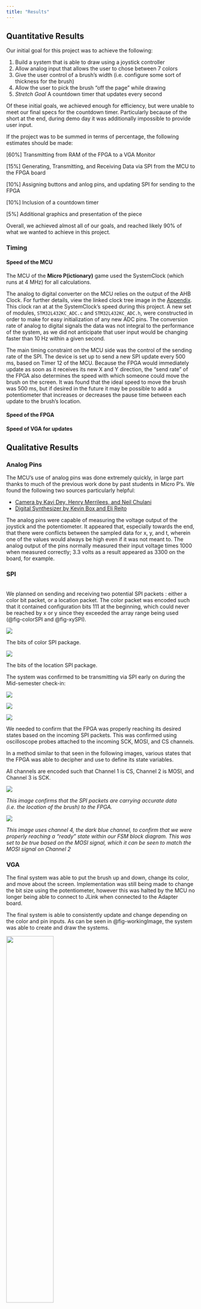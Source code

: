 ```yaml
---
title: "Results"
---
```


## Quantitative Results

Our initial goal for this project was to achieve the following:

1. Build a system that is able to draw using a joystick controller
2. Allow analog input that allows the user to chose between 7 colors
3. Give the user control of a brush's width (i.e. configure some sort of thickness for the brush)
4. Allow the user to pick the brush "off the page" while drawing
5. *Stretch Goal* A countdown timer that updates every second

Of these initial goals, we achieved enough for efficiency, but were unable to meet our final specs for the countdown timer. Particularly because of the short at the end, during demo day it was additionally impossible to provide user input.

If the project was to be summed in terms of percentage, the following estimates should be made:

[60%] Transmitting from RAM of the FPGA to a VGA Monitor\

[15%] Generating, Transmitting, and Receiving Data via SPI from the MCU to the FPGA board\

[10%] Assigning buttons and anlog pins, and updating SPI for sending to the FPGA\

[10%]  Inclusion of a countdown timer\

[5%]  Additional graphics and presentation of the piece

Overall, we achieved almost all of our goals, and reached likely 90% of what we wanted to achieve in this project.

### Timing

#### Speed of the MCU

The MCU of the **Micro P(ictionary)** game used the SystemClock (which runs at 4 MHz) for all calculations.

The analog to digital converter on the MCU relies on the output of the AHB Clock. For further details, view the linked clock tree image in the [Appendix](./appendices.qmd). This clock ran at at the SystemClock's speed during this project.
A new set of modules, `STM32L432KC_ADC.c` and `STM32L432KC_ADC.h`, were constructed in order to make for easy initialization of any new ADC pins. The conversion rate of analog to digital signals the data was not integral to the performance of the system, as we did not anticipate that user input would be changing faster than 10 Hz within a given second.

The main timing constraint on the MCU side was the control of the sending rate of the SPI. The device is set up to send a new SPI update every 500 ms, based on Timer 12 of the MCU. Because the FPGA would immediately update as soon as it receives its new X and Y direction, the "send rate" of the FPGA also determines the speed with which someone could move the brush on the screen. It was found that the ideal speed to move the brush was 500 ms, but if desired in the future it may be possible to add a potentiometer that increases or decreases the pause time between each update to the brush's location.

#### Speed of the FPGA

#### Speed of VGA for updates


## Qualitative Results

### Analog Pins

The MCU's use of analog pins was done extremely quickly, in large part thanks to much of the previous work done by past students in Micro P's. We found the following two sources particularly helpful:

* [Camera by Kavi Dey, Henry Merrilees, and Neil Chulani](https://kavidey.github.io/NeoObscura/)\
* [Digital Synthesizer by Kevin Box and Eli Rejto](https://github.com/ERejto/FPGA-Synth-project-portfolio/blob/main/src/MCU/STM32L432KC_ADC.c)

The analog pins were capable of measuring the voltage output of the joystick and the potentiometer. It appeared that, especially towards the end, that there were conflicts between the sampled data for x, y, and t, wherein one of the values would always be high even if it was not meant to.
The analog output of the pins normally measured their input voltage times 1000 when measured correctly; 3.3 volts as a result appeared as 3300 on the board, for example.

### SPI
\
We planned on sending and receiving two potential SPI packets : either a color bit packet, or a location packet. The color packet was encoded such that it contained configuration bits 111 at the beginning, which could never be reached by x or y since they exceeded the array range being used (@fig-colorSPI and @fig-xySPI).

:::{.grid}

:::{.g-col-6 #fig-colorSPI}
![](mcu_images/color_spi.png)

The bits of color SPI package.
:::

:::{.g-col-6 #fig-xySPI}
![](mcu_images/loc_spi.png)

The bits of the location SPI package.
:::

:::

The system was confirmed to be transmitting via SPI early on during the Mid-semester check-in:

:::{.grid}

:::{.g-col-4}

![](mcu_images/1_locs.png)

:::

:::{.g-col-4}

![](mcu_images/4_locs.png)

:::

:::{.g-col-4}
![](mcu_images/9_locs.png)
:::

:::

We needed to confirm that the FPGA was properly reaching its desired states based on the incoming SPI packets. This was confirmed using oscilloscope probes attached to the incoming SCK, MOSI, and CS channels.

In a method similar to that seen in the following images, various states that the FPGA was able to decipher and use to define its state variables.

All channels are encoded such that Channel 1 is CS, Channel 2 is MOSI, and Channel 3 is SCK.

:::{.grid}


:::{.g-col-6 #fig-VGAcheck}
![](images/DS1Z_QuickPrint4%20copy.png)

*This image confirms that the SPI packets are carrying accurate data (i.e. the location of the brush) to the FPGA.*
:::

:::{.g-col-6 #fig-VGAcheck2}
![](images/DS1Z_QuickPrint6%20copy.png)

*This image uses channel 4, the dark blue channel, to confirm that we were properly reaching a "ready" state within our FSM block diagram. This was set to be true based on the MOSI signal, which it can be seen to match the MOSI signal on Channel 2*
:::

:::

### VGA

The final system was able to put the brush up and down, change its color, and move about the screen. Implementation was still being made to change the bit size using the potentiometer, however this was halted by the MCU no longer being able to connect to JLink when connected to the Adapter board.

The final system is able to consistently update and change depending on the color and pin inputs. As can be seen in @fig-workingImage, the system was able to create and draw the systems.

:::{#fig-workingImage}
![](images/working_drawing.png){width="50%"}

An image depicting our system creating drawings on the screen via the MCU to FPGA communication.
:::

The following are multiple videos that were taken while troubleshooting and moving our systems into the real world.

First, we the system was able to print to the VGA system at a single pixel by directly setting the index of a given array. This system, as we later discovered using the Netlist feature in Lattice Radiant, did not use RAM. We started by setting all the values outside of our grid (128x128 pixels) pink.

:::{fig-video1}
{{< video https://www.youtube.com/watch?v=esy1g3UIZK4&feature=youtu.be height="200">}}

*Above is a video of our planned designated screen on the design with the outline of our block.*
:::

After this, we began trying to set the values according to what we had received via wx and wy. We confirmed the wx and wy were correct in simulation (@fig-workingSim) by confirming that when wx and wy were at a set value, for example 100 and 100, and set to `0'b001` (encoding for red), the RAM was recording that value. This was confirmed within the MemoryList feature of ModelSim.

:::
{{< video https://www.youtube.com/watch?v=2N7uzxsJKm8  height="200">}}

*Video displaying how we were able to finally get some things printing on the FPGA using setting parameters in Lattice Radiant.*
:::

However, while printing we ran into an issue; the RAM was not being correctly indexed by the system. It was only possible to alter pixels directly using an address in the matrix.

:::
{{< video https://www.youtube.com/watch?v=ZuUvgkFCoQ8&feature=youtu.be  height="200">}}

*A video of trying to read while setting bits according to whats stored in the wx and wy bits at a specific section; these bits should be the color that is stored for a specific location, but when they are sent into the array they don't update correctly, resulting in the oscillating pattern seen above.*
:::


This can be seen in the following video (@fig-video2), where we tried to set the data within the file to wx and wy while reading out the values. The User Guide specified that the RAM that we were attempting to use was "pseudo dual", but didn't specify what this meant.

As a result, we moved onto using SPRAM instead. SPRAM required that we doubled the clock speed, but at the same time permitted for better contorl of what we were sending and receiving to the screen. This is where we began to see results.

:::
{{< video https://www.youtube.com/shorts/lj3WRqj4F5A  height="200">}}
:::

The video above is a demonstration of color being transmitted correctly. With the confirmation of SPI working, we were able to confirm that we should be updating colors correctly, and with this video we confirmed with certainty that the SPI was able to receive. Our next steps involved filling the entire screen with this data rather than just the noise present in this video.

:::
{{< video https://www.youtube.com/watch?v=NjBG17eC-Dw&feature=youtu.be  height="300">}}
:::

The video above was confirmation that we could control every bit we wanted to using a write x and y of our choosing. From there, it was a very quick fix to begin moving the pixels about the board with details sent using the other package for xy bits.

## The Build

Our Final project was made using several bread boards, as well as several printed components that give it a finished look.

The joystick was soldered onto a small protoboard to prevent noise and avoid messy wiring.

All seven buttons were put onto a separate bread board to ensure proper circuitry, and were wired in long distance to prevent complex wiring.

The switch and the potentiometer were both free floating, but have been given housing that provides easy control for the user when the design is working.

## Final Updates

Zoe managed to break the Dev board while confused, meaning that MCU's can no longer connect to JLink on the current board.

This means that the system can not currently print designs, even though they were confirmed to have been working as expected in the past. Planned future updates include moving to a different Dev board just to see if that fixes the issue.